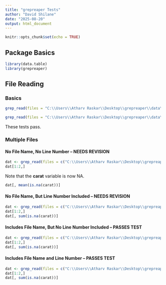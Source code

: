 ```yaml
---
title: "grepreaper Tests"
author: "David Shilane"
date: "2025-08-20"
output: html_document
---
```


```r
knitr::opts_chunk$set(echo = TRUE)
```


## Package Basics

```r
library(data.table)
library(grepreaper)
```

## File Reading {.tabset}

### Basics



```r
grep_read(files = "C:\\Users\\Atharv Raskar\\Desktop\\grepreaper\\data\\diamonds.csv")
```



```r
grep_read(files = "C:\\Users\\Atharv Raskar\\Desktop\\grepreaper\\data\\diamonds.csv", show_cmd = T)
```


These tests pass.

### Multiple Files {.tabset}

#### No File Name, No Line Number -- NEEDS REVISION

```r
dat <- grep_read(files = c("C:\\Users\\Atharv Raskar\\Desktop\\grepreaper\\data\\diamonds.csv", "C:\\Users\\Atharv Raskar\\Desktop\\grepreaper\\data\\diamonds.csv"), show_line_numbers = F, include_filename = F)
dat[1:2,]
```

Note that the **carat** variable is now NA.

```r
dat[, mean(is.na(carat))]
```

#### No File Name, But Line Number Included -- NEEDS REVISION

```r
dat <- grep_read(files = c("C:\\Users\\Atharv Raskar\\Desktop\\grepreaper\\data\\diamonds.csv", "C:\\Users\\Atharv Raskar\\Desktop\\grepreaper\\data\\diamonds.csv"), show_line_numbers = T, include_filename = F)
dat[1:2,]
dat[, sum(is.na(carat))]
```


#### Includes File Name, But No Line Number Included -- PASSES TEST

```r
dat <- grep_read(files = c("C:\\Users\\Atharv Raskar\\Desktop\\grepreaper\\data\\diamonds.csv", "C:\\Users\\Atharv Raskar\\Desktop\\grepreaper\\data\\diamonds.csv"), show_line_numbers = F, include_filename = T)
dat[1:2,]
dat[, sum(is.na(carat))]
```

#### Includes File Name and Line Number -- PASSES TEST

```r
dat <- grep_read(files = c("C:\\Users\\Atharv Raskar\\Desktop\\grepreaper\\data\\diamonds.csv", "C:\\Users\\Atharv Raskar\\Desktop\\grepreaper\\data\\diamonds.csv"), show_line_numbers = T, include_filename = T)
dat[1:2,]
dat[, sum(is.na(carat))]
```
